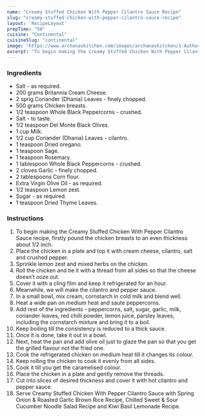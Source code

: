 ---
name: "Creamy Stuffed Chicken With Pepper Cilantro Sauce Recipe"
slug: "creamy-stuffed-chicken-with-pepper-cilantro-sauce-recipe"
layout: 'RecipeLayout'
prepTime: "50"
cuisine: "Continental"
cuisineSlug: "continental"
image: "https://www.archanaskitchen.com/images/archanaskitchen/1-Author/Anuja/Creamy_Stuffed_Chicken_with_PepperCilantro_Sauce.jpg"
excerpt: "To begin making the Creamy Stuffed Chicken With Pepper Cilantro Sauce recipe, firstly pound the chicken breasts to an even thickness about 12 inch"
---

### Ingredients

- Salt - as required.
- 200 grams Britannia Cream Cheese.
- 2 sprig Coriander (Dhania) Leaves - finely chopped.
- 500 grams Chicken breasts.
- 1/2 teaspoon Whole Black Peppercorns - crushed.
- Salt - to taste.
- 1/2 teaspoon Del Monte Black Olives.
- 1 cup Milk.
- 1/2 cup Coriander (Dhania) Leaves - cilantro.
- 1 teaspoon Dried oregano.
- 1 teaspoon Sage.
- 1 teaspoon Rosemary.
- 1 tablespoon Whole Black Peppercorns - crushed.
- 2 cloves Garlic - finely chopped.
- 2 tablespoons Corn flour.
- Extra Virgin Olive Oil - as required.
- 1/2 teaspoon Lemon zest.
- Sugar - as required.
- 1 teaspoon Dried Thyme Leaves.

### Instructions

1. To begin making the Creamy Stuffed Chicken With Pepper Cilantro Sauce recipe, firstly pound the chicken breasts to an even thickness about 1/2 inch.
1. Place the chicken in a plate and top it with cream cheese, cilantro, salt and crushed pepper.
1. Sprinkle lemon zest and mixed herbs on the chicken.
1. Roll the chicken and tie it with a thread from all sides so that the cheese doesn’t ooze out.
1. Cover it with a cling film and keep it refrigerated for an hour.
1. Meanwhile, we will make the cilantro and pepper sauce.
1. In a small bowl, mix cream, cornstarch in cold milk and blend well.
1. Heat a wide pan on medium heat and saute peppercorns.
1. Add rest of the ingredients - peppercorns, salt, sugar, garlic, milk, coriander leaves, red chilli powder, lemon juice, parsley leaves, including the cornstarch mixture and bring it to a boil.
1. Keep boiling till the consistency is reduced to a thick sauce.
1. Once it is done, take it out in a bowl.
1. Next, heat the pan and add olive oil just to glaze the pan so that you get the grilled flavour not the fried one.
1. Cook the refrigerated chicken on medium heat till it changes its colour.
1. Keep rolling the chicken to cook it evenly from all sides.
1. Cook it till you get the caramelised colour.
1. Place the chicken in a plate and gently remove the threads.
1. Cut into slices of desired thickness and cover it with hot cilantro and pepper sauce.
1. Serve Creamy Stuffed Chicken With Pepper Cilantro Sauce with Spring Onion & Roasted Garlic Brown Rice Recipe, Chilled Sweet & Sour Cucumber Noodle Salad Recipe and Kiwi Basil Lemonade Recipe.
